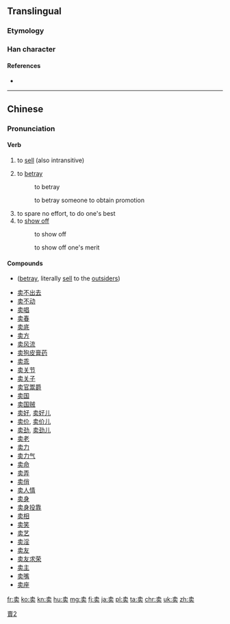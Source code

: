 {{also|賣|売}}
==Translingual==
{{ja-forms|[[売]]|卖|[[賣]]}}

[[Category:CJKV characters simplified differently in Japan and China|賣2]]

===Etymology===
{{Han simp|賣|f=買|t=买}}

===Han character===
{{Han char|rn=24|rad=十|as=06|sn=8|four=|canj=十弓卜大 (JNYK)|ids=⿳[[十]][[乛]][[头]]}}

====References====
* {{Han ref|kx=0157.041|hdz=10065.010|uh=5356|ud=21334}}


----

==Chinese==
{{zh-hanzi-box|[[卖]]|[[賣]]}}

===Pronunciation===
{{zh-pron
|m=mài
|c=maai6
|h=pfs=mai
|mn=māi/bē/bōe
|w=3ma
|ma=y
|cat=v
}}

====Verb====
{{zh-verb}}

# {{context|Beginning Mandarin|lang=zh|sort=mai4}} to [[sell]] (also intransitive)
#: {{zh-usex|他们 在 集市 卖 蔬菜 和 鸡蛋。|They sell vegetables and eggs in the marketplace.|link=yes}}
#: {{zh-usex|这 本 书 不 卖。|This book is not for sale|link=yes}}
# to [[betray]]
#: {{zh-l|出賣|出卖}} to betray
#: {{zh-l|賣友求榮|卖友求荣}} to betray someone to obtain promotion
# to spare no effort, to do one's best
# to [[show off]]
#: {{zh-l|賣弄|卖弄}} to show off 
#: {{zh-l|賣功|卖功}} to show off one's merit

====Compounds====
{{rel-top}}
* {{zh-l|出卖}} ([[betray]], literally [[sell]] to the [[outsider]]s)
* [[卖不出去]]
* [[卖不动]]
* [[卖唱]]
* [[卖春]]
* [[卖底]]
* [[卖方]]
* [[卖风流]]
* [[卖狗皮膏药]]
* [[卖乖]]
* [[卖关节]]
* [[卖关子]]
* [[卖官鬻爵]]
* [[卖国]]
* [[卖国贼]]
* [[卖好]], [[卖好儿]]
* [[卖价]], [[卖价儿]]
* [[卖劲]], [[卖劲儿]]
* [[卖老]]
* [[卖力]]
* [[卖力气]]
* [[卖命]]
* [[卖弄]]
* [[卖俏]]
* [[卖人情]]
* [[卖身]]
* [[卖身投靠]]
* [[卖相]]
* [[卖笑]]
* [[卖艺]]
* [[卖淫]]
* [[卖友]]
* [[卖友求荣]]
* [[卖主]]
* [[卖嘴]]
* [[卖座]]
{{rel-bottom}}

[[fr:卖]]
[[ko:卖]]
[[kn:卖]]
[[hu:卖]]
[[mg:卖]]
[[fj:卖]]
[[ja:卖]]
[[pl:卖]]
[[ta:卖]]
[[chr:卖]]
[[uk:卖]]
[[zh:卖]]